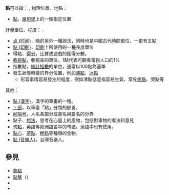 '''點'''可以指：
,
物理位置、地點：
* [[點|點]]，[[幾何學|幾何學]]上的一個指定位置

計量單位、程度：     .
*[[点_(时间)|点 (时间)]]，[[小時|時]]的另外一種說法，同時也是中國古代時間單位，一[[更|更]]有五點
* [[點_(印刷)|點 (印刷)]]，[[印刷|印刷]]上所使用的一種長度單位
* 得點、[[得分|得分]]，比賽或遊戲的獲得分數。
* [[收視點|收視點]]，收視率的單位，1點代表可觀看電視人口的1%
* 指數點，[[統計指數|統計指數]]的單位，通常以100點為基準
* 發生狀態轉變的界分位置，例如[[沸點|沸點]]、[[冰點|冰點]]
** 形容事情容易發生的程度，例如沸點低意指容易生氣，常見[[笑點|笑點]]、哭點等

其他：
* [[點_(漢字)|點 (漢字)]]，漢字的筆畫的一種。
* [[丶部|丶部]]，以筆畫「點」分類的部首。
* [[间隔号|间隔号]]，人名各部分或書名與篇名的分界
* 點子、[[想法|想法]]，思考在心靈上的產物，包括對事物的看法和意見
* [[句點|句點]]，英語等歐洲語言中的句號。漢語中也有使用。
* [[點心|點心]]、[[茶點|茶點]]、[[糕點|糕點]]等種類的食物。
* [[點_(音樂人)|點 (音樂人)]]，台灣音樂人。

== 參見 ==
* [[熱點|熱點]]
* [[點擊|點擊]]（{{tsl|en|click|click}}）
* {{Lookfrom|點}}
* {{Lookfrom|点}}

{{disambig|D|cat=一字消歧義}}